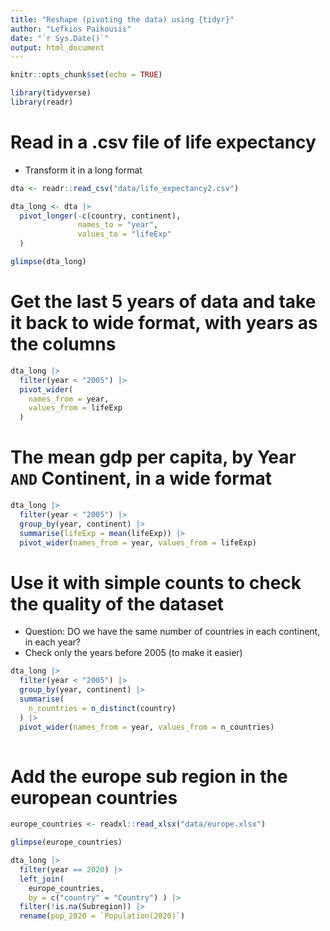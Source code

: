 ```yaml
---
title: "Reshape (pivoting the data) using {tidyr}"
author: "Lefkios Paikousis"
date: "`r Sys.Date()`"
output: html_document
---
```


```r
knitr::opts_chunk$set(echo = TRUE)
```

```r
library(tidyverse)
library(readr)

```

# Read in a .csv file of life expectancy
- Transform it in a long format

```r
dta <- readr::read_csv("data/life_expectancy2.csv")

dta_long <- dta |> 
  pivot_longer(-c(country, continent),
               names_to = "year",
               values_to = "lifeExp"
  )

glimpse(dta_long)

```

# Get the last 5 years of data and take it back to wide format, with years as the columns
```r
dta_long |> 
  filter(year < "2005") |> 
  pivot_wider(
    names_from = year,
    values_from = lifeExp
  )
```


# The mean gdp per capita, by Year `AND` Continent, in a wide format

```r
dta_long |> 
  filter(year < "2005") |> 
  group_by(year, continent) |> 
  summarise(lifeExp = mean(lifeExp)) |> 
  pivot_wider(names_from = year, values_from = lifeExp) 

```


# Use it with simple counts to check the quality of the dataset

- Question: DO we have the same number of countries in each continent, in each year?
- Check only the years before 2005 (to make it easier)

```r

dta_long |> 
  filter(year < "2005") |> 
  group_by(year, continent) |> 
  summarise(
    n_countries = n_distinct(country)
  ) |> 
  pivot_wider(names_from = year, values_from = n_countries)
  
```



# Add the europe sub region in the european countries
```r
europe_countries <- readxl::read_xlsx("data/europe.xlsx")

glimpse(europe_countries)
```


```r
dta_long |> 
  filter(year == 2020) |> 
  left_join(
    europe_countries, 
    by = c("country" = "Country") ) |> 
  filter(!is.na(Subregion)) |> 
  rename(pop_2020 = `Population(2020)`) 

```



